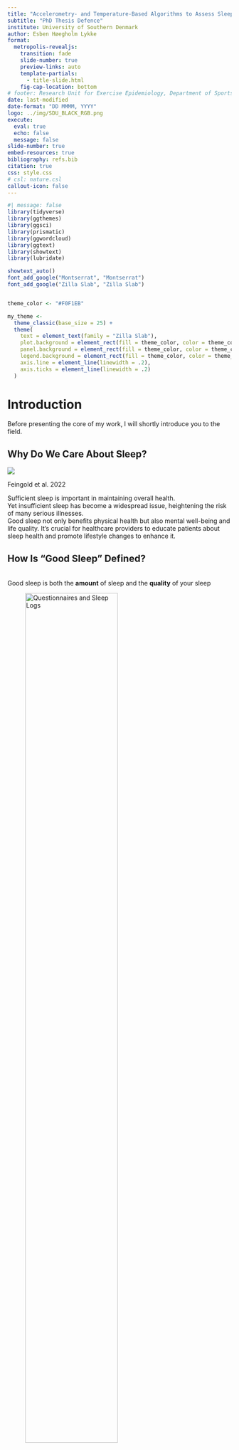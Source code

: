 ```yaml
---
title: "Accelerometry- and Temperature-Based Algorithms to Assess Sleep Habits Among Danish Children and Adolescents"
subtitle: "PhD Thesis Defence"
institute: University of Southern Denmark
author: Esben Høegholm Lykke
format:
  metropolis-revealjs: 
    transition: fade
    slide-number: true
    preview-links: auto
    template-partials:
      - title-slide.html
    fig-cap-location: bottom
# footer: Research Unit for Exercise Epidemiology, Department of Sports Science and Clinical Biomechanics
date: last-modified
date-format: "DD MMMM, YYYY"
logo: ../img/SDU_BLACK_RGB.png
execute: 
  eval: true
  echo: false
  message: false
slide-number: true
embed-resources: true
bibliography: refs.bib
citation: true
css: style.css
# csl: nature.csl
callout-icon: false
---
```


```r
#| message: false
library(tidyverse)
library(ggthemes)
library(ggsci)
library(prismatic)
library(ggwordcloud)
library(ggtext)
library(showtext)
library(lubridate)

showtext_auto()
font_add_google("Montserrat", "Montserrat")
font_add_google("Zilla Slab", "Zilla Slab")


theme_color <- "#F0F1EB"

my_theme <-
  theme_classic(base_size = 25) +
  theme(
    text = element_text(family = "Zilla Slab"),
    plot.background = element_rect(fill = theme_color, color = theme_color),
    panel.background = element_rect(fill = theme_color, color = theme_color),
    legend.background = element_rect(fill = theme_color, color = theme_color),
    axis.line = element_line(linewidth = .2),
    axis.ticks = element_line(linewidth = .2)
  )
```

# Introduction

::: notes
Before presenting the core of my work, I will shortly introduce you to the field.
:::

## Why Do We Care About Sleep?

![](img/sleep_health_effects.png)

::: footer
Feingold et al. 2022
:::

::: notes
Sufficient sleep is important in maintaining overall health. <br> Yet insufficient sleep has become a widespread issue, heightening the risk of many serious illnesses. <br> Good sleep not only benefits physical health but also mental well-being and life quality. It's crucial for healthcare providers to educate patients about sleep health and promote lifestyle changes to enhance it.
:::

## How Is "Good Sleep" Defined?

<br> Good sleep is both the **amount** of sleep and the **quality** of your sleep

::: {layout-ncol="2"}
![Questionnaires and Sleep Logs](img/questionnaire.png){width="70%"}

![Polysomnography (PSG)](img/eeg.png){width="70%"}
:::

::: notes
In simple terms, good sleep is both the amount of sleep you get in a night and the quality of your sleep. <br> Most commonly determined by self-report questionnaires or sleep logs. <br> Gold standard PSG. <br> But we can also evaluate sleep using accelerometers. Wrist-accelerometry being the most common wear-location.
:::

## PSG - The Gold Standard

::: columns
::: {.column width="85%"}
::: {layout="[[-1], [1], [-1]]"}
```r
hyp <-
  read_csv("../data/yasa_example_night_young_hypno.csv")

hyp %>%
  mutate(
    time = 1:n(),
    stage = case_when(
      Stage == 0 ~ "Wake",
      Stage == 4 ~ "REM",
      Stage == 1 ~ "N1",
      Stage == 2 ~ "N2",
      Stage == 3 ~ "N3"
    ),
    stage = factor(stage, levels = c("N3", "N2", "N1", "REM", "Wake"))
  ) %>%
  ggplot(aes(time, stage, group = 1, fill = stage, color = stage)) +
  geom_tile(show.legend = FALSE) +
  scale_x_continuous(
    breaks = seq(1, 1000, 120),
    labels = c("22:00", "23:00", "00:00", "01:00", "02:00", "03:00", "04:00", "05:00", "06:00")
  ) +
  labs(x = "Time",
       y = "Stage",
       caption = "Sample hypnogram showing the sleep stage cycles of an eight-hour polysomnography recording.") +
  scale_fill_npg() +
  scale_color_npg() +
  my_theme
```
:::
:::

::: {.fragment .column .smaller-font width="15%" layout-ncol="1"}
![](img/work.png){width="80%"}

![](img/time.png){width="80%"}

![](img/money.png){width="80%"}
:::
:::

::: notes
Polysomnography (PSG):

Gold-standard technique in sleep research.<br> Combines EEG, EOG, EMG, ECG, respiratory and pulse oximetry measurements.<br> Captures comprehensive sleep data in a clinical setting.<br> Useful for diagnosing sleep disorders but costly, requires specialized personnel, and may not reflect free-living sleep conditions. <br> In summary, PSG is not feasible in large-scale studies <br> Note: rater bias -\> objectivity?
:::

## Alternatives to PSG

::: {layout-ncol="2" layout-valign="top"}
::: fragment
![](img/zmachine.png){width="40%"}

**Zmachine® Insight**

-   Validated against PSG
-   Reasonably user-friendly
-   Multiple nights in home
-   Automated scoring
:::

::: fragment
![](img/wrist_acc.png){width="40%"}

**Accelerometry**

-   Several weeks of recording
-   Very small participant burden
-   Suited for free-living conditions
-   Lots of raw data
-   Heuristic algorithms
:::
:::

::: footer
Kaplan et al. 2014, Wang et al. 2015
:::

::: notes
Emergence of single-channel EEG-based sleep staging algorithms.

Zmachine® Insight+ (ZM): Gaining recognition in sleep studies. Validated against PSG, offering comparable data quality. Cost-effective and requires less specialized oversight. User-friendly for multi-night, real-world evaluations. Ideal for machine learning analyses due to consistent multi-night data. Despite advantages, still has considerable costs and participant demands.

Another low-burden alternative is accelerometry.

Heuristic algorithms to score sleep.

Increasing data availability makes the use of ML more advantages.
:::

## Accelerometry for Assessing Sleep

::: {layout-ncol="5" layout-valign="top"}
![](img/algorithm.png)

![](img/blank.png)

![](img/arrow_right.png)

![](img/blank.png)

![](img/DL.png)
:::

Shift towards machine learning as more data becomes available

-   Cole-Kripke algorithm (counts) [@cole_automatic_1992]

-   van Hees algorithm (raw) [@hees_novel_2015]

-   Random Forests in GGIR (raw) [@sundararajan_sleep_2021]

::: notes
Accelerometry as an Alternative to EEG:

Used to overcome limitations of EEG systems and self-reported sleep assessments.

Algorithm Development in Actigraphy:

Evolution from activity count-based to raw acceleration data algorithms. Notable algorithms: ESS (Estimation of Stationary Sleep-segments), algorithm based on accelerometer orientation angle. Shift towards machine learning approaches for enhanced data utilization.

ML have shown superior performance.

Lots of data is necessary to effectively develop robust ML models.
:::

## Machine Learning Basics

<br>

::: {layout-ncol=9}

![](img/training_data.png)

![](img/arrow_right.png)

![](img/DL.png)

![](img/arrow_right.png)

![](img/model.png)

![](img/arrow_right.png)

![](img/testing_data.png)

![](img/arrow_right.png)

![](img/accuracy.png)

:::

- Sleep detection as a supervised learning task
- Learn/train a model using the training data
- Test the model on unseen data
- Assess model performance

::: {.notes}
The goal is to construct a model from example inputs in order to make data-driven decisions rather than following strictly static instructions (heuristic algorithms)

Learning (training): learn model using training data

Testing: test model using unseen data to assess model performance
:::

## Advantages of Manually Labelling Training Data

![](img/label.png){.absolute top=120 left=-70 width=20%} 

<br>

::: {.absolute top=120 left=150}

- Labelled data sourced from PSG or sleep diaries/sleep logs
- Many studies have exclusively collected accelerometer data
- Potential of manual annotations to fill gaps in data
- No participant burden
- Multiple nights for intra-individual variability
- Free-living conditions

:::

![](img/exclamation.png){.absolute top=520 left=0 width=5%} 

::: {.absolute top=520 left=60}
**Precision of manually annotating in-bed time is unexplored**
:::

::: {.notes}

:::

## How To Handle Non-Wear time

<br> 

![](img/incomplete.png){.absolute top=70 left=0 width=15%} 

::: {.absolute top=150 left=180}
Non-wear time is to be considered as missing data
:::

<br>
<br>
<br>

- Handling non-wear time is essential for human behavior analyses
- Accurate differentiation between non-wear and sleep is crucial
- Methods include participant log diaries and heuristic algorithms
- As with sleep, more recent methods to detect non-wear use ML

![](img/exclamation.png){.absolute top=520 left=0 width=5%} 

::: {.absolute top=520 left=60}
**Ongoing search for optimal method to classify non-wear time**
:::


::: {.notes}
Besides accurate labels, the training data must not contain missing data

Essential for accurate human motion and behavior analysis.

Accurate differentiation between non-wear periods and sleep is crucial

heuristic algorithms typically rely on consecutive zero counts

ML methods include random forests and convolutional neural networks

Ongoing search for an optimal method to classify non-wear time in diverse settings
:::

## Limitations of Current ML Methods to Detect Sleep

<br>

:::: columns
::: {.column width=80%}

- Limited exploration of thigh-mounted devices
- Potential advantages in capturing sleep-related behaviors or positions

<br>

- Methods rely on sleep diaries to extract the time in bed
- Potential advantages of consecutive nights

::: 

:::{.column width=20%}
![](img/man.png){width=80%}
![](img/period.png){width=80%}
:::
::::

![](img/exclamation.png){.absolute top=520 left=0 width=5%} 

::: {.absolute top=520 left=60}
**ML on thigh-worn devices is unexplored**
:::

::: footer
Conley et al. 2019, Brønd et al. 2020
:::

::: {.notes}
Most methods focus on data from wrist- and hip-worn devices.

No ML methods to detect sleep used on thigh data

despite the advantages of this sensor location to classify physical activity behaviors


:::

# Thesis Aims and Objectives {.center-text}

<br>

> The overall aim was to develope methods and models for the analysis and interpretation of sleep in accelerometer data

:::: columns
::: {.column width=33% .center-text .smaller-font}
**Paper 1**

Introduce a method for manually annotating in-bed time in raw accelerometry data, validate these annotations against the Zmachine and sleep diaries, and evaluate the consistency of these manual annotations
:::
::: {.column width=33% .center-text .smaller-font}
**Paper 2**
:::
::: {.column width=33% .center-text .smaller-font}
**Paper 3**
:::
::::

::: {.notes}
The overall aim wass bla blabla through these three paper/manuscripts

Paper 1: The objectives of paper I is to present a method for manually annotating individual
bedtime and wake-up times using raw accelerometry data. Furthermore, to validate
the accuracy of these annotations by comparing them with in-bed and out-of-bed
timestamps as determined by the ZM and by a prospective sleep diary, and lastly,
to assess both inter-rater and intra-rater agreement of the manual annotations.
:::


# Acknowledgements

::: columns
::: {.column width="50%"}
In collaboration with...

::: {style="font-size:.8em"}
-   Jan Christian brønd
-   Anders Grøntved
-   Niels Christian Møller
-   Jesper Schmidt-Persson
-   Natascha Holbæk Pedersen
-   Kristian Traberg
-   Peter Lund Kristensen
-   Sofie Rath Mortensen
-   Sara Overgaard Sørensen
-   Malthe Roswall
-   All remaining wonderful colleagues...
:::
:::

::: {.column width="50%"}
Funded by...

![](img/sdu.png){width="50%"} ![](img/trygfonden.png){width="50%"} ![](img/erc.png){width="50%"}
:::
:::

# Thank You!

![](img/clapping.png){fig-align="center"}

# Supplementary Slides

## Duration

![](img/u-shape_all-cause_mortality.png){width="80%"}

::: footer
Yin, J. et al. Relationship of Sleep Duration With All-Cause Mortality and Cardiovascular Events: A Systematic Review and Dose-Response Meta-Analysis of Prospective Cohort Studies. Journal of the American Heart Association 6, e005947 (2017).
:::
